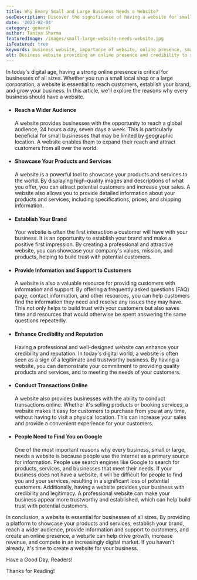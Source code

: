 ```yaml
---
title: Why Every Small and Large Business Needs a Website?
seoDescription: Discover the significance of having a website for small and large businesses, including online presence and building credibility.
date: '2023-02-04'
category: general
author: Taniya Sharma
featuredImage: /images/small-large-website-needs-website.jpg
isFeatured: true
keywords: business website, importance of website, online presence, small business website, large business website.
alt: Business website providing an online presence and credibility to small and large businesses.
---
```


In today's digital age, having a strong online presence is critical for businesses of all sizes. Whether you run a small local shop or a large corporation, a website is essential to reach customers, establish your brand, and grow your business. In this article, we'll explore the reasons why every business should have a website.

- #### Reach a Wider Audience

  A website provides businesses with the opportunity to reach a global audience, 24 hours a day, seven days a week. This is particularly beneficial for small businesses that may be limited by geographic location. A website enables them to expand their reach and attract customers from all over the world.

- #### Showcase Your Products and Services

  A website is a powerful tool to showcase your products and services to the world. By displaying high-quality images and descriptions of what you offer, you can attract potential customers and increase your sales. A website also allows you to provide detailed information about your products and services, including specifications, prices, and shipping information.

- #### Establish Your Brand

  Your website is often the first interaction a customer will have with your business. It is an opportunity to establish your brand and make a positive first impression. By creating a professional and attractive website, you can showcase your company's values, mission, and products, helping to build trust with potential customers.

- #### Provide Information and Support to Customers

  A website is also a valuable resource for providing customers with information and support. By offering a frequently asked questions (FAQ) page, contact information, and other resources, you can help customers find the information they need and resolve any issues they may have. This not only helps to build trust with your customers but also saves time and resources that would otherwise be spent answering the same questions repeatedly.

- #### Enhance Credibility and Reputation

  Having a professional and well-designed website can enhance your credibility and reputation. In today's digital world, a website is often seen as a sign of a legitimate and trustworthy business. By having a website, you can demonstrate your commitment to providing quality products and services, and to meeting the needs of your customers.

- #### Conduct Transactions Online

  A website also provides businesses with the ability to conduct transactions online. Whether it's selling products or booking services, a website makes it easy for customers to purchase from you at any time, without having to visit a physical location. This can increase your sales and provide a convenient experience for your customers.
  
- #### People Need to Find You on Google

  One of the most important reasons why every business, small or large, needs a website is because people use the internet as a primary source for information. People use search engines like Google to search for products, services, and businesses that meet their needs. If your business does not have a website, it will be difficult for people to find you and your services, resulting in a significant loss of potential customers.
Additionally, having a website provides your business with credibility and legitimacy. A professional website can make your business appear more trustworthy and established, which can help build trust with potential customers.

In conclusion, a website is essential for businesses of all sizes. By providing a platform to showcase your products and services, establish your brand, reach a wider audience, provide information and support to customers, and create an online presence, a website can help drive growth, increase revenue, and compete in an increasingly digital market. If you haven't already, it's time to create a website for your business.

Have a Good Day, Readers!

Thanks for Reading!
